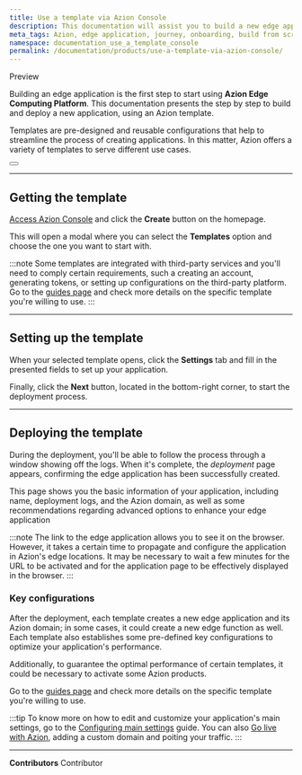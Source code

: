 ```yaml
---
title: Use a template via Azion Console
description: This documentation will assist you to build a new edge application on Azion using templates.
meta_tags: Azion, edge application, journey, onboarding, build from scratch, domain, traffic
namespace: documentation_use_a_template_console
permalink: /documentation/products/use-a-template-via-azion-console/
---
```


<Badge variant="accent">
Preview
</Badge>

Building an edge application is the first step to start using **Azion Edge Computing Platform**. This documentation presents the step by step to build and deploy a new application, using an Azion template.

Templates are pre-designed and reusable configurations that help to streamline the process of creating applications. In this matter, Azion offers a variety of templates to serve different use cases.

<Button href="/en/documentation/products/marketplace/templates/" text="go to templates reference" variant="secondary"> 

</Button>

---

## Getting the template

[Access Azion Console](https://console.azion.com/) and click the **Create** button on the homepage.

This will open a modal where you can select the **Templates** option and choose the one you want to start with.

:::note
Some templates are integrated with third-party services and you'll need to comply certain requirements, such a creating an account, generating tokens, or setting up configurations on the third-party platform. Go to the [guides page](https://www.azion.com/en/documentation/products/guides/#azion-templates) and check more details on the specific template you're willing to use.
:::

---

## Setting up the template

When your selected template opens, click the **Settings** tab and fill in the presented fields to set up your application.

Finally, click the **Next** button, located in the bottom-right corner, to start the deployment process.

---

## Deploying the template

During the deployment, you'll be able to follow the process through a window showing off the logs. When it's complete, the *deployment* page appears, confirming the edge application has been successfully created.

This page shows you the basic information of your application, including name, deployment logs, and the Azion domain, as well as some recommendations regarding advanced options to enhance your edge application

:::note
The link to the edge application allows you to see it on the browser. However, ​​it takes a certain time to propagate and configure the application in Azion's edge locations. It may be necessary to wait a few minutes for the URL to be activated and for the application page to be effectively displayed in the browser.
:::

### Key configurations

After the deployment, each template creates a new edge application and its Azion domain; in some cases, it could create a new edge function as well. Each template also establishes some pre-defined key configurations to optimize your application's performance.

Additionally, to guarantee the optimal performance of certain templates, it could be necessary to activate some Azion products.

Go to the [guides page](https://www.azion.com/en/documentation/products/guides/#azion-templates) and check more details on the specific template you're willing to use.

:::tip
To know more on how to edit and customize your application's main settings, go to the [Configuring main settings](/en/documentation/products/guides/build/configure-main-settings/) guide. You can also [Go live with Azion](/en/documentation/products/go-live-with-azion/), adding a custom domain and poiting your traffic.
:::





---


**Contributors** <ContributorList>Contributor</ContributorList>
